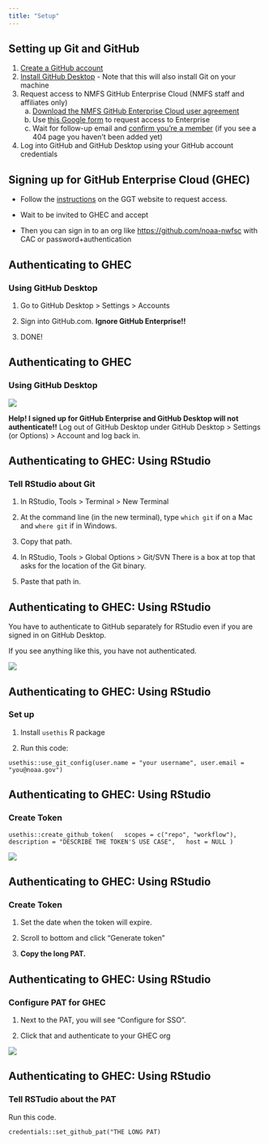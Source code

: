 ```yaml
---
title: "Setup"
---
```


## Setting up Git and GitHub

1.  [Create a GitHub account](https://nmfs-opensci.github.io/GitHub-Guide/#create-a-github-user-account)
2.  [Install GitHub Desktop](https://desktop.github.com/download/) - Note that this will also install Git on your machine
3.  Request access to NMFS GitHub Enterprise Cloud (NMFS staff and affiliates only)
    a.  [Download the NMFS GitHub Enterprise Cloud user agreement](https://drive.google.com/file/d/1yP0mLpD5d5rsgNv5-_Z6OWpwhLROjxMg/view)
    b.  Use [this Google form](https://docs.google.com/forms/d/e/1FAIpQLScvWB-gTtQKlFPdyt3Y_H_oya9EW6Nj-56jsWJsxVdT8RJwHw/viewform) to request access to Enterprise
    c.  Wait for follow-up email and [confirm you're a member](https://github.com/enterprises/noaa-nmfs) (if you see a 404 page you haven't been added yet)
4.  Log into GitHub and GitHub Desktop using your GitHub account credentials

## Signing up for GitHub Enterprise Cloud (GHEC)

-   Follow the [instructions](https://sites.google.com/noaa.gov/nmfs-st-github-governance-team/github-users?pli=1) on the GGT website to request access.

-   Wait to be invited to GHEC and accept

-   Then you can sign in to an org like <https://github.com/noaa-nwfsc> with CAC or password+authentication

## Authenticating to GHEC

### Using GitHub Desktop

1.  Go to GitHub Desktop \> Settings \> Accounts

2.  Sign into GitHub.com. **Ignore GitHub Enterprise!!**

3.  DONE!

## Authenticating to GHEC

### Using GitHub Desktop

![](images/g_desktop_signin.png)

**Help! I signed up for GitHub Enterprise and GitHub Desktop will not authenticate!!** Log out of GitHub Desktop under GitHub Desktop \> Settings (or Options) \> Account and log back in.

## Authenticating to GHEC: Using RStudio

### Tell RStudio about Git

1.  In RStudio, Tools \> Terminal \> New Terminal

2.  At the command line (in the new terminal), type `which git` if on a Mac and `where git` if in Windows.

3.  Copy that path.

4.  In RStudio, Tools \> Global Options \> Git/SVN There is a box at top that asks for the location of the Git binary.

5.  Paste that path in.

## Authenticating to GHEC: Using RStudio

You have to authenticate to GitHub separately for RStudio even if you are signed in on GitHub Desktop.

If you see anything like this, you have not authenticated.

![](images/no_token_error.png)

## Authenticating to GHEC: Using RStudio

### Set up

1.  Install `usethis` R package

2.  Run this code:

```         
usethis::use_git_config(user.name = "your username", user.email = "you@noaa.gov")
```

## Authenticating to GHEC: Using RStudio

### Create Token

```         
usethis::create_github_token(   scopes = c("repo", "workflow"),   description = "DESCRIBE THE TOKEN'S USE CASE",   host = NULL )
```

![](images/new_token.png)

## Authenticating to GHEC: Using RStudio

### Create Token

1.  Set the date when the token will expire.

2.  Scroll to bottom and click "Generate token"

3.  **Copy the long PAT.**

## Authenticating to GHEC: Using RStudio

### Configure PAT for GHEC

1.  Next to the PAT, you will see "Configure for SSO".

2.  Click that and authenticate to your GHEC org

![](images/configure_sso_token.png)

## Authenticating to GHEC: Using RStudio

### Tell RSTudio about the PAT

Run this code.

```         
credentials::set_github_pat("THE LONG PAT)
```